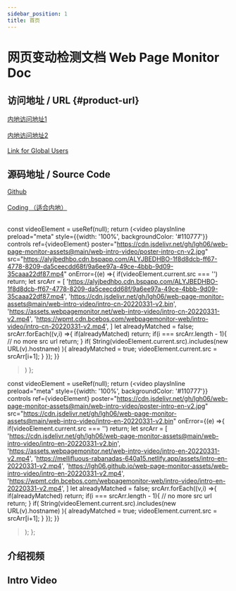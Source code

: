 ```yaml
---
sidebar_position: 1
title: 首页
---
```


# 网页变动检测文档 Web Page Monitor Doc


## 访问地址 / URL {#product-url}
<a href="https://monit.or.passby.me/zh">内地访问地址1</a>  
<br/>
<a href="https://monit.or.yanqiankeji.com/zh">内地访问地址2</a>  
<br/>
<a href="https://www.webpagemonitor.net/">Link for Global Users</a>  

## 源码地址 / Source Code 
<a href="https://github.com/lgh06/web-page-monitor">Github</a>  
<br/>
<a href="https://lgh06.coding.net/public/web-page-monitor/web-page-monitor/git">Coding （适合内地）</a>  
<br/>




  const videoElement = useRef(null);
  return (<video 
    playsInline
    preload="meta"
    style={{width: '100%', backgroundColor: '#110777'}}
    controls
    ref={videoElement}
    poster="https://cdn.jsdelivr.net/gh/lgh06/web-page-monitor-assets@main/web-intro-video/poster-intro-cn-v2.jpg"
    src="https://alyjbedhbo.cdn.bspapp.com/ALYJBEDHBO-1f8d8dcb-ff67-4778-8209-da5ceecdd68f/9a6ee97a-49ce-4bbb-9d09-35caaa22df87.mp4"
    onError={(e) =>{
      if(videoElement.current.src === '') return;
      let srcArr = [
        'https://alyjbedhbo.cdn.bspapp.com/ALYJBEDHBO-1f8d8dcb-ff67-4778-8209-da5ceecdd68f/9a6ee97a-49ce-4bbb-9d09-35caaa22df87.mp4',
        'https://cdn.jsdelivr.net/gh/lgh06/web-page-monitor-assets@main/web-intro-video/intro-cn-20220331-v2.bin',
        'https://assets.webpagemonitor.net/web-intro-video/intro-cn-20220331-v2.mp4',
        'https://wpmt.cdn.bcebos.com/webpagemonitor-web/intro-video/intro-cn-20220331-v2.mp4',
      ]
      let alreadyMatched = false;
      srcArr.forEach((v,i) =>{
        if(alreadyMatched) return;
        if(i === srcArr.length - 1){
          // no more src url
          return;
        }
        if( String(videoElement.current.src).includes(new URL(v).hostname) ){
          alreadyMatched = true;
          videoElement.current.src = srcArr[i+1];
        }
      });
    }}
  ></video>)
};

  const videoElement = useRef(null);
  return (<video 
    playsInline
    preload="meta"
    style={{width: '100%', backgroundColor: '#110777'}}
    controls
    ref={videoElement}
    poster="https://cdn.jsdelivr.net/gh/lgh06/web-page-monitor-assets@main/web-intro-video/poster-intro-en-v2.jpg"
    src="https://cdn.jsdelivr.net/gh/lgh06/web-page-monitor-assets@main/web-intro-video/intro-en-20220331-v2.bin"
    onError={(e) =>{
      if(videoElement.current.src === '') return;
      let srcArr = [
        'https://cdn.jsdelivr.net/gh/lgh06/web-page-monitor-assets@main/web-intro-video/intro-en-20220331-v2.bin',
        'https://assets.webpagemonitor.net/web-intro-video/intro-en-20220331-v2.mp4',
        'https://mellifluous-rabanadas-640a15.netlify.app/assets/intro-en-20220331-v2.mp4',
        'https://lgh06.github.io/web-page-monitor-assets/web-intro-video/intro-en-20220331-v2.mp4',
        'https://wpmt.cdn.bcebos.com/webpagemonitor-web/intro-video/intro-en-20220331-v2.mp4',
      ]
      let alreadyMatched = false;
      srcArr.forEach((v,i) =>{
        if(alreadyMatched) return;
        if(i === srcArr.length - 1){
          // no more src url
          return;
        }
        if( String(videoElement.current.src).includes(new URL(v).hostname) ){
          alreadyMatched = true;
          videoElement.current.src = srcArr[i+1];
        }
      });
    }}
  ></video>);
};

## 介绍视频
<ZhVideo></ZhVideo>

## Intro Video
<EnVideo></EnVideo>
